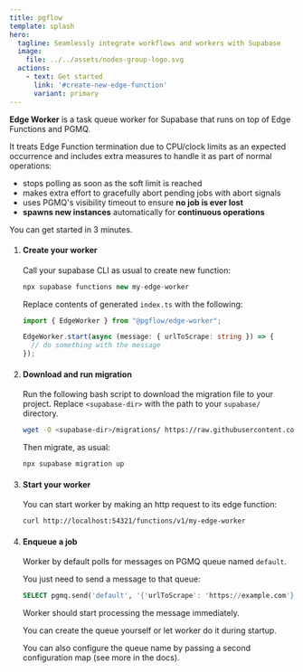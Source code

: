 ```yaml
---
title: pgflow
template: splash
hero:
  tagline: Seamlessly integrate workflows and workers with Supabase
  image:
    file: ../../assets/nodes-group-logo.svg
  actions:
    - text: Get started
      link: '#create-new-edge-function'
      variant: primary
---
```



**Edge Worker** is a task queue worker for Supabase that runs on top of Edge Functions and PGMQ.

It treats Edge Function termination due to CPU/clock limits
as an expected occurrence and includes extra measures to handle it as part of
normal operations:

- stops polling as soon as the soft limit is reached
- makes extra effort to gracefully abort pending jobs with abort signals
- uses PGMQ's visibility timeout to ensure **no job is ever lost**
- **spawns new instances** automatically for **continuous operations**

You can get started in 3 minutes.

<Steps>

1. #### Create your worker

    Call your supabase CLI as usual to create new function:

    ```typescript
    npx supabase functions new my-edge-worker
    ```

    Replace contents of generated `index.ts` with the following:

    ```typescript
    import { EdgeWorker } from "@pgflow/edge-worker";

    EdgeWorker.start(async (message: { urlToScrape: string }) => {
      // do something with the message
    });
    ```

2. #### Download and run migration

    Run the following bash script to download the migration file to your project.
    Replace `<supabase-dir>` with the path to your `supabase/` directory.

    ```bash
    wget -O <supabase-dir>/migrations/ https://raw.githubusercontent.com/pgflow-dev/pgflow/main/edge-worker/migrations/edge-worker.sql
    ```

    Then migrate, as usual:

    ```bash
    npx supabase migration up
    ```

3. #### Start your worker

    You can start worker by making an http request to its edge function:

    ```bash
    curl http://localhost:54321/functions/v1/my-edge-worker
    ```

4. #### Enqueue a job

    Worker by default polls for messages on PGMQ queue named `default`.

    You just need to send a message to that queue:

    ```sql
    SELECT pgmq.send('default', '{'urlToScrape': 'https://example.com'}'::jsonb);
    ```

    Worker should start processing the message immediately.

    <Aside>
      You can create the queue yourself or let worker do it during startup.

      You can also configure the queue name by passing a second configuration map
      (see more in the docs).
    </Aside>

</Steps>
